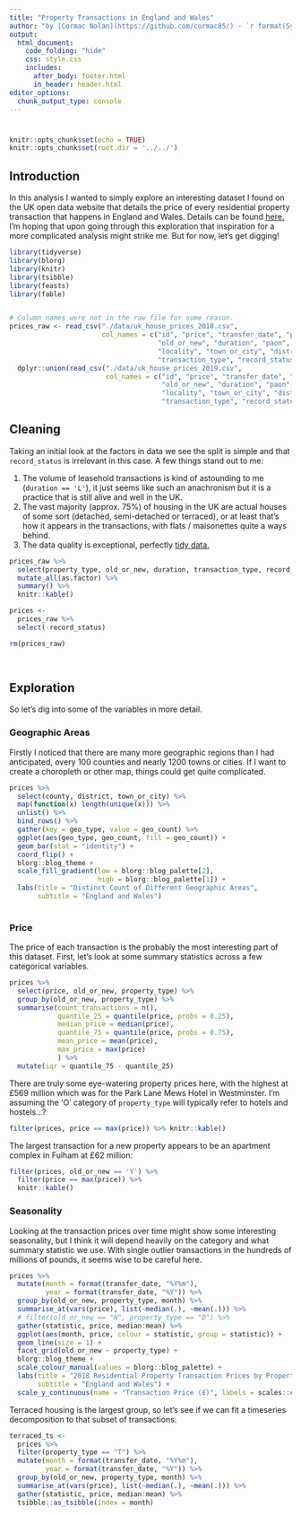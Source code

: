 ```yaml
---
title: "Property Transactions in England and Wales"
author: "by [Cormac Nolan](https://github.com/cormac85/) - `r format(Sys.time(), '%d %B %Y')`"
output: 
  html_document:
    code_folding: "hide"
    css: style.css
    includes: 
      after_body: footer.html
      in_header: header.html
editor_options: 
  chunk_output_type: console
---
```


# {.tabset .tabset-fade .tabset-pills}
```r
knitr::opts_chunk$set(echo = TRUE)
knitr::opts_chunk$set(root.dir = '../../')

```

## Introduction
In this analysis I wanted to simply explore an interesting dataset I found on the UK open data website that details the price of every residential property transaction that happens in England and Wales. Details can be found [here.](https://www.gov.uk/guidance/about-the-price-paid-data) I'm hoping that upon going through this exploration that inspiration for a more complicated analysis might strike me. But for now, let's get digging!

```r
library(tidyverse)
library(blorg)
library(knitr)
library(tsibble)
library(feasts)
library(fable)

```


```r

```


```r
# Column names were not in the raw file for some reason. 
prices_raw <- read_csv("./data/uk_house_prices_2018.csv",
                       col_names = c("id", "price", "transfer_date", "postcode", "property_type",
                                     "old_or_new", "duration", "paon", "saon", "street", 
                                     "locality", "town_or_city", "district", "county", 
                                     "transaction_type", "record_status")) %>% 
  dplyr::union(read_csv("./data/uk_house_prices_2019.csv",
                        col_names = c("id", "price", "transfer_date", "postcode", "property_type",
                                      "old_or_new", "duration", "paon", "saon", "street", 
                                      "locality", "town_or_city", "district", "county", 
                                      "transaction_type", "record_status")))
```

## Cleaning
Taking an initial look at the factors in data we see the split is simple and that `record_status` is irrelevant in this case. A few things stand out to me:

1. The volume of leasehold transactions is kind of astounding to me (`duration == 'L'`), it just seems like such an anachronism but it is a practice that is still alive and well in the UK.
2. The vast majority (approx. 75%) of housing in the UK are actual houses of some sort (detached, semi-detached or terraced), or at least that's how it appears in the transactions, with flats / maisonettes quite a ways behind.
3. The data quality is exceptional, perfectly [tidy data.](https://cran.r-project.org/web/packages/tidyr/vignettes/tidy-data.html)

```r

prices_raw %>% 
  select(property_type, old_or_new, duration, transaction_type, record_status) %>% 
  mutate_all(as.factor) %>% 
  summary() %>% 
  knitr::kable()

```


```r
prices <- 
  prices_raw %>% 
  select(-record_status)

rm(prices_raw)
  
```


```r

```

## Exploration
So let's dig into some of the variables in more detail. 

### Geographic Areas
Firstly I noticed that there are many more geographic regions than I had anticipated, overy 100 counties and nearly 1200 towns or cities. If I want to create a choropleth or other map, things could get quite complicated. 
```r
prices %>% 
  select(county, district, town_or_city) %>% 
  map(function(x) length(unique(x))) %>% 
  unlist() %>% 
  bind_rows() %>% 
  gather(key = geo_type, value = geo_count) %>% 
  ggplot(aes(geo_type, geo_count, fill = geo_count)) + 
  geom_bar(stat = "identity") +
  coord_flip() +
  blorg::blog_theme +
  scale_fill_gradient(low = blorg::blog_palette[2],
                      high = blorg::blog_palette[1]) +
  labs(title = "Distinct Count of Different Geographic Areas",
       subtitle = "England and Wales")
  
```

### Price
The price of each transaction is the probably the most interesting part of this dataset. First, let's look at some summary statistics across a few categorical variables.
```r

prices %>% 
  select(price, old_or_new, property_type) %>% 
  group_by(old_or_new, property_type) %>% 
  summarise(count_transactions = n(),
            quantile_25 = quantile(price, probs = 0.25),
            median_price = median(price),
            quantile_75 = quantile(price, probs = 0.75),
            mean_price = mean(price),
            max_price = max(price)
            ) %>% 
  mutate(iqr = quantile_75 - quantile_25)

```
There are truly some eye-watering property prices here, with the highest at £569 million which was for the Park Lane Mews Hotel in Westminster. I'm assuming the 'O' category of `property_type` will typically refer to hotels and hostels...?

```r

filter(prices, price == max(price)) %>% knitr::kable()

```

The largest transaction for a new property appears to be an apartment complex in Fulham at £62 million:
```r
filter(prices, old_or_new == 'Y') %>% 
  filter(price == max(price)) %>% 
  knitr::kable()
```

### Seasonality
Looking at the transaction prices over time might show some interesting seasonality, but I think it will depend heavily on the category and what summary statistic we use. With single outlier transactions in the hundreds of millions of pounds, it seems wise to be careful here.
```r
prices %>% 
  mutate(month = format(transfer_date, "%Y%m"),
         year = format(transfer_date, "%Y")) %>% 
  group_by(old_or_new, property_type, month) %>% 
  summarise_at(vars(price), list(~median(.), ~mean(.))) %>%
  # filter(old_or_new == "N", property_type == "D") %>% 
  gather(statistic, price, median:mean) %>%
  ggplot(aes(month, price, colour = statistic, group = statistic)) +
  geom_line(size = 1) +
  facet_grid(old_or_new ~ property_type) +
  blorg::blog_theme +
  scale_colour_manual(values = blorg::blog_palette) +
  labs(title = "2018 Residential Property Transaction Prices by Property Type and Property Age",
       subtitle = "England and Wales") +
  scale_y_continuous(name = "Transaction Price (£)", labels = scales::comma)

```

Terraced housing is the largest group, so let's see if we can fit a timeseries decomposition to that subset of transactions.
```r
terraced_ts <-
  prices %>% 
  filter(property_type == "T") %>% 
  mutate(month = format(transfer_date, "%Y%m"),
         year = format(transfer_date, "%Y")) %>% 
  group_by(old_or_new, property_type, month) %>% 
  summarise_at(vars(price), list(~median(.), ~mean(.))) %>%
  gather(statistic, price, median:mean) %>% 
  tsibble::as_tsibble(index = month)


```


```r

```


```r

```


```r

```
